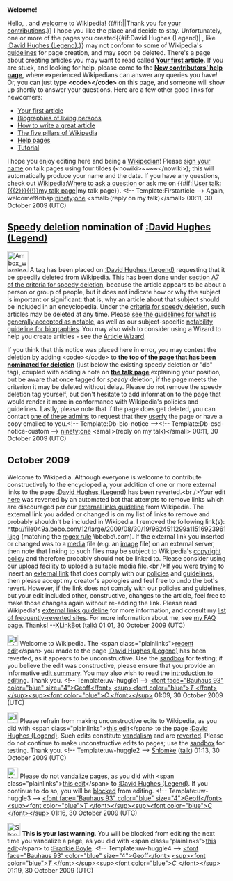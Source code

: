 <article id="24892972" title=User talk:Dhughes6>
	<talkpage id="24892972" title="User talk:Dhughes6">


'''Welcome!'''

Hello, {{BASEPAGENAME}}, and [[Wikipedia:Welcome, newcomers|welcome]] to Wikipedia! {{#if:||Thank you for [[Special:Contributions/{{PAGENAME}}|your contributions]].}} I hope you like the place and decide to stay. Unfortunately, one or more of the pages you created{{#if:David Hughes (Legend)| , like [[:David Hughes (Legend)]],}} may not conform to some of Wikipedia's [[Wikipedia:List of policies|guidelines]] for page creation, and may soon be deleted. 
{{Quote box
 | quote  = You may also wish to consider using a Wizard to help you create articles. See the [[Wikipedia:Article wizard 2.0|Article Wizard]].'''''
 | source = Thank you.
 | width  = 20%
 | align  = right
}}
There's a page about creating articles you may want to read called '''[[Wikipedia:Your first article|Your first article]]'''. If you are stuck, and looking for help, please come to the '''[[Wikipedia:New contributors' help page|New contributors' help page]]''', where experienced Wikipedians can answer any queries you have! Or, you can just type '''&lt;code&gt;{{tl|helpme}}&lt;/code&gt;''' on this page, and someone will show up shortly to answer your questions. Here are a few other good links for newcomers:
* [[Wikipedia:Your first article|Your first article]]
* [[Wikipedia:BLP|Biographies of living persons]]
* [[Wikipedia:How to write a great article|How to write a great article]]
* [[Wikipedia:Five pillars|The five pillars of Wikipedia]]
* [[Help:Contents|Help pages]]
* [[Wikipedia:Tutorial|Tutorial]]
I hope you enjoy editing here and being a [[Wikipedia:Wikipedians|Wikipedian]]! Please [[Wikipedia:Sign your posts on talk pages|sign your name]] on talk pages using four tildes (&lt;nowiki&gt;~~~~&lt;/nowiki&gt;); this will automatically produce your name and the date. If you have any questions, check out [[Wikipedia:Where to ask a question]] or ask me on {{#if:|[[User talk:{{{2}}}{{!}}my talk page]]|my talk page}}. &lt;!-- Template:Firstarticle --&gt; Again, welcome!&amp;nbsp;[[User:Ninetyone|ninety]]:[[User talk:Ninetyone|one]]  &lt;small&gt;(reply on my talk)&lt;/small&gt; 00:11, 30 October 2009 (UTC)
==[[Wikipedia:Criteria for speedy deletion|Speedy deletion]] nomination of [[:David Hughes (Legend)]]==
[[Image:Ambox warning_pn.svg|48px|left]] A tag has been placed on [[:David Hughes (Legend)]] requesting that it be speedily deleted from Wikipedia. This has been done under [[WP:CSD#A7|section A7 of the criteria for speedy deletion]], because the article appears to be about a person or group of people, but it does not indicate how or why the subject is important or significant: that is, why an article about that subject should be included in an encyclopedia. Under the [[WP:CSD#Articles|criteria for speedy deletion]], such articles may be deleted at any time. Please [[Wikipedia:Notability|see the guidelines for what is generally accepted as notable]], as well as our subject-specific [[Wikipedia:Notability (people)|notability guideline for biographies]]. You may also wish to consider using a Wizard to help you create articles - see the [[Wikipedia:Article wizard2.0|Article Wizard]]. 

If you think that this notice was placed here in error, you may contest the deletion by adding &lt;code&gt;{{tl|hangon}}&lt;/code&gt; to '''the top of [[:David Hughes (Legend)|the page that has been nominated for deletion]]''' (just below the existing speedy deletion or &quot;db&quot; tag), coupled with adding a note on '''[[Talk:David Hughes (Legend)|the talk page]]''' explaining your position, but be aware that once tagged for ''speedy'' deletion, if the page meets the criterion it may be deleted without delay. Please do not remove the speedy deletion tag yourself, but don't hesitate to add information to the page that would render it more in conformance with Wikipedia's policies and guidelines. Lastly, please note that if the page does get deleted, you can contact [[:Category:Wikipedia administrators who will provide copies of deleted articles|one of these admins]] to request that they  [[Wikipedia:Userfication#Userfication_of_deleted_content|userfy]] the page or have a copy emailed to you.&lt;!-- Template:Db-bio-notice --&gt;&lt;!-- Template:Db-csd-notice-custom --&gt; [[User:Ninetyone|ninety]]:[[User talk:Ninetyone|one]]  &lt;small&gt;(reply on my talk)&lt;/small&gt; 00:11, 30 October 2009 (UTC)

== October 2009 ==
Welcome to Wikipedia. Although everyone is welcome to contribute constructively to the encyclopedia, your addition of one or more external links to the page [[:David Hughes (Legend)]] has been reverted.&lt;br /&gt;Your edit [http://en.wikipedia.org/w/index.php?diff=322836966&amp;oldid=322832994 here] was reverted by an automated bot that attempts to remove links which are discouraged per our [[WP:EL|external links guideline]] from Wikipedia.  The external link you added or changed is on my list of links to remove and probably shouldn't be included in Wikipedia.  I removed the following link(s): http://file049a.bebo.com/12/large/2009/08/30/19/9624511299a11516923961l.jpg (matching the [[regex|regex rule]] \bbebo\.com). If the external link you inserted or changed was to a [[Wikipedia:Media|media]] file (e.g. an [[Wikipedia:Images|image]] file) on an external server, then note that linking to such files may be subject to Wikipedia's [[WP:COPYRIGHT|copyright policy]] and therefore probably should not be linked to.  Please consider using our [[Wikipedia:Upload|upload]] facility to upload a suitable media file.&lt;br /&gt;If you were trying to insert an [[Wikipedia:External links|external link]] that does comply with our [[Wikipedia:List of policies|policies]] and [[Wikipedia:List of guidelines|guidelines]], then please accept my creator's apologies and feel free to undo the bot's revert.  However, if the link does not comply with our policies and guidelines, but your edit included other, constructive, changes to the article, feel free to make those changes again without re-adding the link.  Please read Wikipedia's [[WP:EL|external links guideline]] for more information, and consult my [[User:XLinkBot/Reversion reasons|list of frequently-reverted sites]]. For more information about me, see [[User:XLinkBot/FAQ|my FAQ page]]. Thanks! --[[User:XLinkBot|XLinkBot]] ([[User talk:XLinkBot|talk]]) 01:01, 30 October 2009 (UTC)

[[Image:Information.png|25px]] Welcome to Wikipedia. The &lt;span class=&quot;plainlinks&quot;&gt;[http://en.wikipedia.org/wiki/David_Hughes_(Legend)?diff=322841482 recent edit]&lt;/span&gt; you made to the page [[:David Hughes (Legend)]] has been reverted, as it appears to be unconstructive. Use the [[Wikipedia:Sandbox|sandbox]] for testing; if you believe the edit was constructive, please ensure that you provide an informative [[Help:Edit summary|edit summary]]. You may also wish to read the [[Wikipedia:Introduction|introduction to editing]]. Thank you. &lt;!-- Template:uw-huggle1 --&gt; [[User:Glane23|&lt;font face=&quot;Bauhaus 93&quot; color=&quot;blue&quot; size=&quot;4&quot;&gt;Geoff&lt;/font&gt;]] [[User talk:Glane23|&lt;sup&gt;&lt;font color=&quot;blue&quot;&gt;''T'' &lt;/font&gt;&lt;/sup&gt;]][[Special:Contributions/Glane23|&lt;sup&gt;&lt;font color=&quot;blue&quot;&gt;''C'' &lt;/font&gt;&lt;/sup&gt;]] 01:09, 30 October 2009 (UTC)

[[Image:Information.svg|25px]] Please refrain from making unconstructive edits to Wikipedia, as you did with &lt;span class=&quot;plainlinks&quot;&gt;[http://en.wikipedia.org/wiki/David_Hughes_(Legend)?diff=322842135 this edit]&lt;/span&gt; to the page [[:David Hughes (Legend)]]. Such edits constitute [[Wikipedia:Vandalism|vandalism]] and are [[Help:Reverting|reverted]]. Please do not continue to make unconstructive edits to pages; use the [[Wikipedia:Sandbox|sandbox]] for testing. Thank you. &lt;!-- Template:uw-huggle2 --&gt; [[User:Shlomke|Shlomke]] ([[User talk:Shlomke|talk]]) 01:13, 30 October 2009 (UTC)

[[Image:Nuvola apps important.svg|25px]] Please do not [[WP:Vandalism|vandalize]] pages, as you did with &lt;span class=&quot;plainlinks&quot;&gt;[http://en.wikipedia.org/wiki/David_Hughes_(Legend)?diff=322842572 this edit]&lt;/span&gt; to [[:David Hughes (Legend)]]. If you continue to do so, you will be [[Wikipedia:Blocking policy|blocked]] from editing. &lt;!-- Template:uw-huggle3 --&gt; [[User:Glane23|&lt;font face=&quot;Bauhaus 93&quot; color=&quot;blue&quot; size=&quot;4&quot;&gt;Geoff&lt;/font&gt;]] [[User talk:Glane23|&lt;sup&gt;&lt;font color=&quot;blue&quot;&gt;''T'' &lt;/font&gt;&lt;/sup&gt;]][[Special:Contributions/Glane23|&lt;sup&gt;&lt;font color=&quot;blue&quot;&gt;''C'' &lt;/font&gt;&lt;/sup&gt;]] 01:16, 30 October 2009 (UTC)

[[Image:Stop hand nuvola.svg|30px]] '''This is your last warning'''. You will be blocked from editing the next time you vandalize a page, as you did with &lt;span class=&quot;plainlinks&quot;&gt;[http://en.wikipedia.org/wiki/Frankie_Boyle?diff=322843244 this edit]&lt;/span&gt; to [[:Frankie Boyle]]. &lt;!-- Template:uw-huggle4 --&gt; [[User:Glane23|&lt;font face=&quot;Bauhaus 93&quot; color=&quot;blue&quot; size=&quot;4&quot;&gt;Geoff&lt;/font&gt;]] [[User talk:Glane23|&lt;sup&gt;&lt;font color=&quot;blue&quot;&gt;''T'' &lt;/font&gt;&lt;/sup&gt;]][[Special:Contributions/Glane23|&lt;sup&gt;&lt;font color=&quot;blue&quot;&gt;''C'' &lt;/font&gt;&lt;/sup&gt;]] 01:19, 30 October 2009 (UTC)
	</talkpage>
</article>